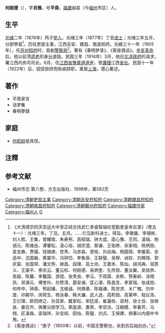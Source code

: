 '''何刚德'''（{{bd|1855年||1936年|}}），字'''肖雅'''，号'''平斋'''，[[福建|福建]]闽县（今[[福州|福州]]市区）人。

==生平==
[[光绪帝|光绪]]二年（1876年）丙子[[举人|举人]]，光绪三年（1877年）丁丑[[进士|进士]]；光绪三年五月，分部學習<ref>《大清德宗同天崇运大中至正经文纬武仁孝睿智端俭宽勤景皇帝实录》（卷五十一）：光绪三年。丁丑。五月。……引见新科进士。得旨。李徵庸、李锡彬、刘人熙、王集、曾耀南、朱寿熊、高昭瑞、钟大焜、邵心豫、王同、淩端、杨调元、陈维岳、谭肇松、淩心垣、胡宗澄、那谦、王佑修、余家相、杨炳勋、袁宝彝、贾璜、钱锡庚、甘焘、马彦森、恩桂、刘兆梅、杨国璋、李擢英、余适中、沈国器、黄裳华、冯钟岱、李象辰、王联璧、吴穆、讷钦、刘赐琦、郭庆棠、张国常、潘文熊、继昌、段理、高士坊、王嘉禾、陈灿、胡鸿典、邬质义、王康平、李庆云、董云标、何刚德、易炳奎、孔传勋、董汝翼、吴铭恭、吴超、陈馨、李馨国、游镗、张贵良、李沄、于观霖、余彬、贺寿龄、涂翔凤、郑演元、傅誉孙、孙赞清、晏安澜、匡心湛、陈昌言、李家瑞、张成勋、何传中、钟英、熊起磻、沈维诚、何焕章、陈福谦、陈世求、关广槐、刘中度、孙朝华、闵荷生、杨泳春、韩大镛、武人选、高积勋、高第甲、程仪洛、王衍璞、欧阳绣之、孙显家、戴家松、宋廷梁、崔瀛桂、梁材、徐士佳、张继良、姜应齐、俱著分部学习。荣垕源、惠荣、李崇洸、汪朝模、李春芳、马翙、区湛森、梁瑞祥、孙宝琮、田怡、陈璧、刘贞、王保建、俱著以内阁中书用。</ref>，历任吏部主事，江西吉安、建昌、南昌知府。光緒三十一年（1905年），任[[苏州|苏州]][[知府|知府]]时，首創[[警察局|警察局]]<ref>《客座偶谈》：“庚子（1900年）以前，中国无警察也，余到苏后始创办。”</ref>。著有《春明梦录》、《客座偶谈》。[[辛亥革命|辛亥革命]]后，他以前清[[遗老|遗老]]的身[[分|分]]退隐。民国三年（1914年）3月，他应[[北洋政府|北洋政府]]的请求，署江西内务司司长。6月，任[[江西省|江西省]][[豫章道|豫章道]][[道尹|道尹]]，曾[[政治代理|護理]]江西[[省长|省长]]。民国十一年（1922年）后，因受排挤而称病辞职，寓居[[上海|上海]]，潜心著述。

==著作==
*平斋家言
*话梦集
*春明夢錄

==家庭==
*[[何崧龄|何崧龄]]是其侄。

== 注釋 ==
{{reflist}}

==参考文献==
*福州市志·第八卷，方志出版社，1998年，第582页

{{DEFAULTSORT:He何}}
{{光绪三年丁丑科殿試金榜}}
{{江西行政长官|北省}}
[[Category:清朝吏部主事|Category:清朝吏部主事]]
[[Category:清朝吉安府知府|Category:清朝吉安府知府]]
[[Category:清朝建昌府知府|Category:清朝建昌府知府]]
[[Category:清朝南昌府知府|Category:清朝南昌府知府]]
[[Category:清朝蘇州府知府|Category:清朝蘇州府知府]]
[[Category:福建作家|Category:福建作家]]
[[Category:福州人|Category:福州人]]
[[Category:何姓|G]]